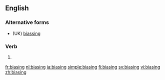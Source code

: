 ==English==

===Alternative forms===
* (UK) [[biassing]]

===Verb===
{{head|en|present participle}}

# {{present participle of|bias|lang=en|nocat=1}}

[[fr:biasing]]
[[nl:biasing]]
[[ja:biasing]]
[[simple:biasing]]
[[fi:biasing]]
[[sv:biasing]]
[[vi:biasing]]
[[zh:biasing]]